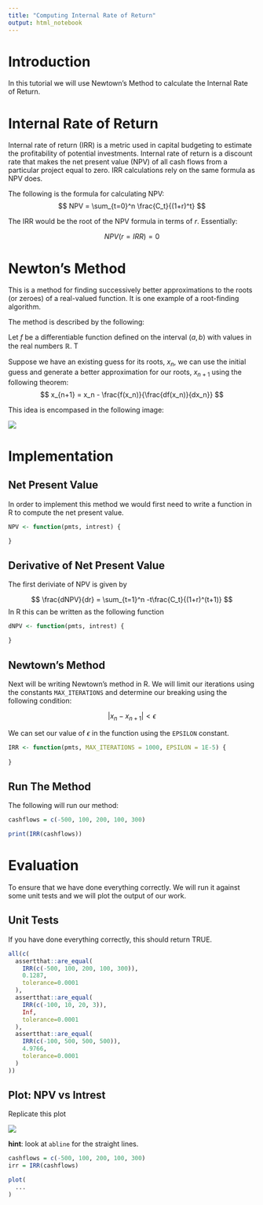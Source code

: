 ```yaml
---
title: "Computing Internal Rate of Return"
output: html_notebook
---
```


# Introduction
In this tutorial we will use Newtown's Method to calculate the Internal Rate of Return.

# Internal Rate of Return

Internal rate of return (IRR) is a metric used in capital budgeting to estimate the profitability of potential investments. Internal rate of return is a discount rate that makes the net present value (NPV) of all cash flows from a particular project equal to zero. IRR calculations rely on the same formula as NPV does.

The following is the formula for calculating NPV: 
$$
  NPV = \sum_{t=0}^n \frac{C_t}{(1+r)^t}
$$

The IRR would be the root of the NPV formula in terms of $r$. Essentially:

$$
  NPV(r=IRR) = 0
$$

# Newton's Method

This is a method for finding successively better approximations to the roots (or zeroes) of a real-valued function. It is one example of a root-finding algorithm. 

The method is described by the following:

Let $f$ be a differentiable function defined on the interval $(a, b)$ with values in the real numbers ℝ. T

Suppose we have an existing guess for its roots, $x_n$, we can use the initial guess and generate a better approximation for our roots, $x_{n+1}$ using the following theorem:
$$
  x_{n+1} = x_n - \frac{f(x_n)}{\frac{df(x_n)}{dx_n}}
$$

This idea is encompased in the following image:

<img src="./pics/NewtonIteration_Ani.gif"/>

# Implementation

## Net Present Value

In order to implement this method we would first need to write a function in R to compute the net present value. 

```r
NPV <- function(pmts, intrest) {

}
```

## Derivative of Net Present Value

The first deriviate of NPV is given by 

$$
  \frac{dNPV}{dr} = \sum_{t=1}^n -t\frac{C_t}{(1+r)^(t+1)}
$$
In R this can be written as the following function

```r
dNPV <- function(pmts, intrest) {

}
```

## Newtown's Method
Next will be writing Newtown's method in R. We will limit our iterations using the constants `MAX_ITERATIONS` and determine our breaking using the following condition:

$$
  |x_n-x_{n+1}| < \epsilon
$$

We can set our value of $\epsilon$ in the function using the `EPSILON` constant.

```r
IRR <- function(pmts, MAX_ITERATIONS = 1000, EPSILON = 1E-5) {
  
}
```

## Run The Method

The following will run our method:

```r
cashflows = c(-500, 100, 200, 100, 300)

print(IRR(cashflows))

```

# Evaluation

To ensure that we have done everything correctly. We will run it against some unit tests and we will plot the output of our work.

## Unit Tests

If you have done everything correctly, this should return TRUE.

```r
all(c(
  assertthat::are_equal(
    IRR(c(-500, 100, 200, 100, 300)), 
    0.1287, 
    tolerance=0.0001
  ),
  assertthat::are_equal(
    IRR(c(-100, 10, 20, 3)), 
    Inf, 
    tolerance=0.0001
  ),
  assertthat::are_equal(
    IRR(c(-100, 500, 500, 500)), 
    4.9766, 
    tolerance=0.0001
  )
))
```

## Plot: NPV vs Intrest

Replicate this plot

<img src="./pics/npv_vs_intrest.png"/>

**hint**: look at `abline` for the straight lines.

```r
cashflows = c(-500, 100, 200, 100, 300)
irr = IRR(cashflows)

plot(
  ...
)
```


## 